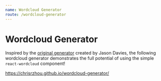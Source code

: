 ```yaml
---
name: Wordcloud Generator
route: /wordcloud-generator
---
```


# Wordcloud Generator

Inspired by the [original generator](https://www.jasondavies.com/wordcloud/) created by Jason Davies, the following wordcloud generator demonstrates the full potential of using the simple `react-wordcloud` component!

https://chrisrzhou.github.io/wordcloud-generator/
